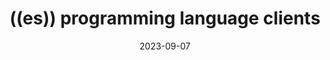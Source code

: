 ---
id: clientsOverview
slug: /vector-gen-ai/clients-overview
title: ((es)) programming language clients
image:
description: ((es)) programming language clients
date: 2023-09-07
tags: ['[]']
related: ['[]']
---